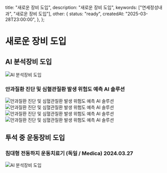 
  title: "새로운 장비 도입",
  description: "새로운 장비 도입",
  keywords: ["연세정성내과", "새로운 장비 도입"],
  other: {
    status: "ready",
    createdAt: "2025-03-28T23:00:00",
  },
};

# 새로운 장비 도입

## AI 분석장비 도입

<Image src={image1} alt="AI 분석장비 도입" />

### 안과질환 진단 및 심혈관질환 발생 위험도 예측 AI 솔루션

<Grid preserveSize>
  <Image src={slide1} alt="안과질환 진단 및 심혈관질환 발생 위험도 예측 AI 솔루션" size="full" />
  <Image src={slide2} alt="안과질환 진단 및 심혈관질환 발생 위험도 예측 AI 솔루션" size="full" />
  <Image src={slide3} alt="안과질환 진단 및 심혈관질환 발생 위험도 예측 AI 솔루션" size="full" />
  <Image src={slide4} alt="안과질환 진단 및 심혈관질환 발생 위험도 예측 AI 솔루션" size="full" />
</Grid>

## 투석 중 운동장비 도입

### 침대형 전동하지 운동치료기 (독일 / Medica) 2024.03.27

<Image src={image2} alt="AI 분석장비 도입" />
